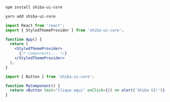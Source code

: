 
<Meta title="Quick Start/Introduction" />

<DocsTitle text="docs_install_title" />
<DocsDescription text="docs_install_description" />

```bash
npm install shiba-ui-core
```

```bash
yarn add shiba-ui-core
```

<DocsTitle text="docs_provider_title" />
<DocsDescription text="docs_provider_description" />

```jsx
import React from 'react';
import { StyledThemeProvider } from 'shiba-ui-core';

function App() {
  return (
    <StyledThemeProvider>
      {/* Components... */}
    </StyledThemeProvider>
  );
}
```

<DocsTitle text="docs_usage_title" />
<DocsDescription text="docs_usage_description" />

```jsx
import { Button } from 'shiba-ui-core';

function MyComponent() {
  return <Button text="Clique aqui" onClick={() => alert('Shiba UI!')} />;
}
```
